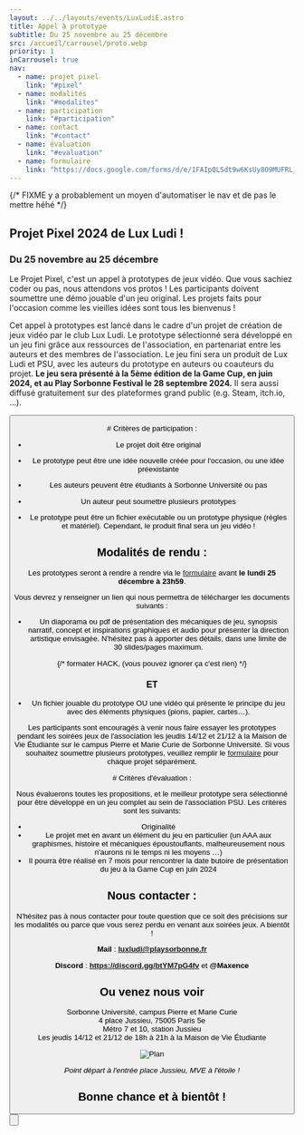 ```yaml
---
layout: ../../layouts/events/LuxLudiE.astro
title: Appel à prototype
subtitle: Du 25 novembre au 25 décembre
src: /accueil/carrousel/proto.webp
priority: 1
inCarrousel: true
nav:
  - name: projet pixel
    link: "#pixel"
  - name: modalités
    link: "#modalites"
  - name: participation
    link: "#participation"
  - name: contact
    link: "#contact"
  - name: évaluation
    link: "#evaluation"
  - name: formulaire
    link: "https://docs.google.com/forms/d/e/1FAIpQLSdt9w6KsUy8O9MUFRL_fMB930OxsCBi7YLjBlATiU5pihKSmw/viewform?usp=sf_link"
---
```


{/* FIXME y a probablement un moyen d'automatiser le nav et de pas le mettre héhé */}


<Section id="pixel">

# Projet Pixel 2024 de Lux Ludi !

### Du 25 novembre au 25 décembre

<ColorLigne />

Le Projet Pixel, c'est un appel à prototypes de jeux vidéo. Que vous sachiez coder ou pas, nous attendons vos protos ! Les participants doivent soumettre une démo jouable d'un jeu original. Les projets faits pour l'occasion comme les vieilles idées sont tous les bienvenus !

Cet appel à prototypes est lancé dans le cadre d'un projet de création de jeux vidéo par le club Lux Ludi. Le prototype sélectionné sera développé en un jeu fini grâce aux ressources de l'association, en partenariat entre les auteurs et des membres de l'association. Le jeu fini sera un produit de Lux Ludi et PSU, avec les auteurs du prototype en auteurs ou coauteurs du projet. **Le jeu sera présenté à la 5ème édition de la Game Cup, en juin 2024, et au Play Sorbonne Festival le 28 septembre 2024.** Il sera aussi diffusé gratuitement sur des plateformes grand public (e.g. Steam, itch.io, …).

</Section>

<Button
  link="https://docs.google.com/forms/d/e/1FAIpQLSdt9w6KsUy8O9MUFRL_fMB930OxsCBi7YLjBlATiU5pihKSmw/viewform?usp=sf_link"
  text="Formulaire de soumission !"
/>

<SectionB id="participation">
# Critères de participation :

<ColorLigne />

- Le projet doit être original

- Le prototype peut être une idée nouvelle créée pour l'occasion, ou une idée préexistante

- Les auteurs peuvent être étudiants à Sorbonne Université ou pas

- Un auteur peut soumettre plusieurs prototypes

- Le prototype peut être un fichier exécutable ou un prototype physique (règles et matériel). Cependant, le produit final sera un jeu vidéo !

</SectionB>

<Section id="modalites">

# Modalités de rendu :

<ColorLigne />

Les prototypes seront à rendre à rendre via le [formulaire][formulaire] avant **le lundi 25 décembre à 23h59**.

Vous devrez y renseigner un lien qui nous permettra de télécharger les documents suivants :

- Un diaporama ou pdf de présentation des mécaniques de jeu, synopsis narratif, concept et inspirations graphiques et audio pour présenter la direction artistique envisagée. N'hésitez pas à apporter des détails, dans une limite de 30 slides/pages maximum.

<center>

{/* formater HACK, (vous pouvez ignorer ça c'est rien) */}

### ET

</center>

- Un fichier jouable du prototype OU une vidéo qui présente le principe du jeu avec des éléments physiques (pions, papier, cartes…).

Les participants sont encouragés à venir nous faire essayer les prototypes pendant les soirées jeux de l'association les jeudis 14/12 et 21/12 à la Maison de Vie Étudiante sur le campus Pierre et Marie Curie de Sorbonne Université. Si vous souhaitez soumettre plusieurs prototypes, veuillez remplir le [formulaire][formulaire] pour chaque projet séparément.

</Section>

<SectionB id="evaluation">
# Critères d'évaluation :

<ColorLigne />

Nous évaluerons toutes les propositions, et le meilleur prototype sera sélectionné pour être développé en un jeu complet au sein de l'association PSU. Les critères sont les suivants:

- Originalité
- Le projet met en avant un élément du jeu en particulier (un AAA aux graphismes, histoire et mécaniques époustouflants, malheureusement nous n'aurons ni le temps ni les moyens …)
- Il pourra être réalisé en 7 mois pour rencontrer la date butoire de présentation du jeu à la Game Cup en juin 2024

</SectionB>

<Section id="contact">

# Nous contacter :

<ColorLigne />

N'hésitez pas à nous contacter pour toute question que ce soit des précisions sur les modalités ou parce que vous serez perdu en venant aux soirées jeux. A bientôt !

**Mail** : **luxludi@playsorbonne.fr**

**Discord** : **https://discord.gg/btYM7pG4fv** et **@Maxence**

## Ou venez nous voir

Sorbonne Université, campus Pierre et Marie Curie  
4 place Jussieu, 75005 Paris 5e  
Métro 7 et 10, station Jussieu  
Les jeudis 14/12 et 21/12 de 18h à 21h à la Maison de Vie Étudiante

![Plan](/super_carte.png)

<center>

_Point départ à l'entrée place Jussieu, MVE à l'étoile !_

</center>

## Bonne chance et à bientôt !

</Section>

<Button
  link="https://docs.google.com/forms/d/e/1FAIpQLSdt9w6KsUy8O9MUFRL_fMB930OxsCBi7YLjBlATiU5pihKSmw/viewform?usp=sf_link"
  text="Formulaire de soumission !"
/>

[formulaire]: https://docs.google.com/forms/d/e/1FAIpQLSdt9w6KsUy8O9MUFRL_fMB930OxsCBi7YLjBlATiU5pihKSmw/viewform?usp=sf_link
